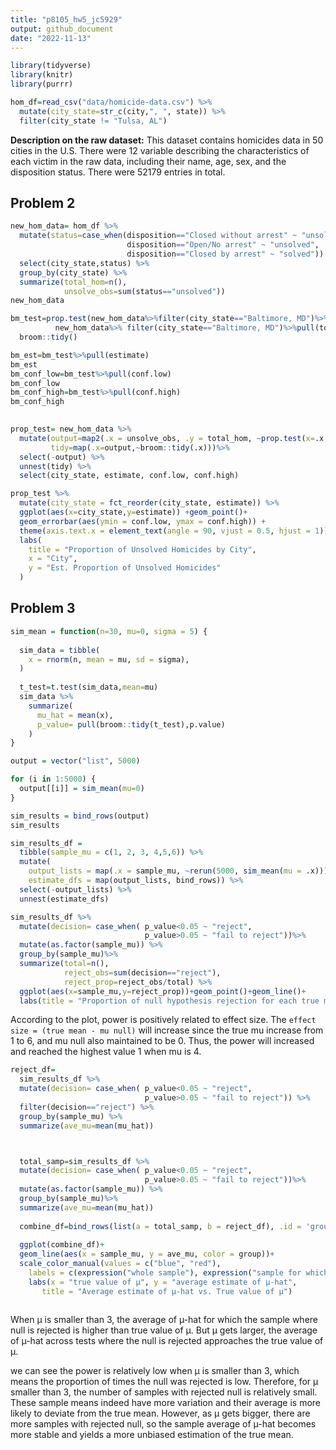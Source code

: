 ```yaml
---
title: "p8105_hw5_jc5929"
output: github_document
date: "2022-11-13"
---
```


```r
library(tidyverse)
library(knitr)
library(purrr)
```

```r
hom_df=read_csv("data/homicide-data.csv") %>%
  mutate(city_state=str_c(city,", ", state)) %>%
  filter(city_state != "Tulsa, AL")
```

__Description on the raw dataset:__
This dataset contains homicides data in 50 cities in the U.S. There were 12 variable describing the characteristics of each victim in the raw data, including their name, age, sex, and the disposition status. There were 52179 entries in total.

## Problem 2
```r
new_hom_data= hom_df %>%
  mutate(status=case_when(disposition=="Closed without arrest" ~ "unsolved",
                          disposition=="Open/No arrest" ~ "unsolved",
                          disposition=="Closed by arrest" ~ "solved")) %>%
  select(city_state,status) %>%
  group_by(city_state) %>%
  summarize(total_hom=n(),
            unsolve_obs=sum(status=="unsolved")) 
new_hom_data

```

```r
bm_test=prop.test(new_hom_data%>%filter(city_state=="Baltimore, MD")%>%pull(unsolve_obs),
          new_hom_data%>% filter(city_state=="Baltimore, MD")%>%pull(total_hom)) %>%
  broom::tidy() 

bm_est=bm_test%>%pull(estimate) 
bm_est
bm_conf_low=bm_test%>%pull(conf.low)
bm_conf_low
bm_conf_high=bm_test%>%pull(conf.high)
bm_conf_high
  
```

```r
prop_test= new_hom_data %>%
  mutate(output=map2(.x = unsolve_obs, .y = total_hom, ~prop.test(x=.x,n=.y)),
         tidy=map(.x=output,~broom::tidy(.x)))%>%
  select(-output) %>%
  unnest(tidy) %>%
  select(city_state, estimate, conf.low, conf.high)
```

```r
prop_test %>%
  mutate(city_state = fct_reorder(city_state, estimate)) %>%
  ggplot(aes(x=city_state,y=estimate)) +geom_point()+
  geom_errorbar(aes(ymin = conf.low, ymax = conf.high)) +
  theme(axis.text.x = element_text(angle = 90, vjust = 0.5, hjust = 1)) +
  labs(
    title = "Proportion of Unsolved Homicides by City",
    x = "City",
    y = "Est. Proportion of Unsolved Homicides"
  )

```

## Problem 3

```r
sim_mean = function(n=30, mu=0, sigma = 5) {
  
  sim_data = tibble(
    x = rnorm(n, mean = mu, sd = sigma),
  )
  
  t_test=t.test(sim_data,mean=mu)
  sim_data %>% 
    summarize(
      mu_hat = mean(x),
      p_value= pull(broom::tidy(t_test),p.value)
    )
}

```

```r
output = vector("list", 5000)

for (i in 1:5000) {
  output[[i]] = sim_mean(mu=0)
}

sim_results = bind_rows(output)
sim_results

```

```r
sim_results_df = 
  tibble(sample_mu = c(1, 2, 3, 4,5,6)) %>% 
  mutate(
    output_lists = map(.x = sample_mu, ~rerun(5000, sim_mean(mu = .x))),
    estimate_dfs = map(output_lists, bind_rows)) %>% 
  select(-output_lists) %>% 
  unnest(estimate_dfs)
```

```r
sim_results_df %>%
  mutate(decision= case_when( p_value<0.05 ~ "reject",
                              p_value>0.05 ~ "fail to reject"))%>%
  mutate(as.factor(sample_mu)) %>%
  group_by(sample_mu)%>%
  summarize(total=n(),
            reject_obs=sum(decision=="reject"),
            reject_prop=reject_obs/total) %>%
  ggplot(aes(x=sample_mu,y=reject_prop))+geom_point()+geom_line()+
  labs(title = "Proportion of null hypothesis rejection for each true mean")
```
According to the plot, power is positively related to effect size. The `effect size = (true mean - mu null)` will increase since the true mu increase from 1 to 6, and mu null also maintained to be 0. Thus, the power will increased and reached the highest value 1 when mu is 4.
```r
reject_df=
  sim_results_df %>%
  mutate(decision= case_when( p_value<0.05 ~ "reject",
                              p_value>0.05 ~ "fail to reject")) %>%
  filter(decision=="reject") %>%
  group_by(sample_mu) %>%
  summarize(ave_mu=mean(mu_hat))



  total_samp=sim_results_df %>%
  mutate(decision= case_when( p_value<0.05 ~ "reject",
                              p_value>0.05 ~ "fail to reject"))%>%
  mutate(as.factor(sample_mu)) %>%
  group_by(sample_mu)%>%
  summarize(ave_mu=mean(mu_hat)) 
  
  combine_df=bind_rows(list(a = total_samp, b = reject_df), .id = 'group')
  
  ggplot(combine_df)+
  geom_line(aes(x = sample_mu, y = ave_mu, color = group))+
  scale_color_manual(values = c("blue", "red"),
    labels = c(expression("whole sample"), expression("sample for which null is rejected")))+
    labs(x = "true value of µ", y = "average estimate of µ-hat",
       title = "Average estimate of µ-hat vs. True value of µ")



```

When µ is smaller than 3, the average of µ-hat for which the sample where null is rejected is higher than  true value of µ. But µ gets larger, the average of µ-hat across tests where the null is rejected approaches the true value of µ.

 we can see the power is relatively low when µ is smaller than 3, which means the proportion of times the null was rejected is low. Therefore, for µ smaller than 3, the number of samples with rejected null is relatively small. These sample means indeed have more variation and their average is more likely to deviate from the true mean. However, as µ gets bigger, there are more samples with rejected null, so the sample average of µ-hat becomes more stable and yields a more unbiased estimation of the true mean.

 
